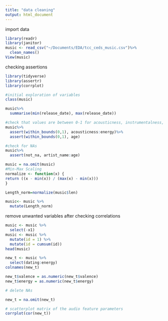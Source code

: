 ```yaml
---
title: "data cleaning"
output: html_document
---
```



import data
```r
library(readr)
library(janitor)
music <- read_csv("~/Documents/EDA/tcc_ceds_music.csv")%>%
  clean_names()
View(music)
```

checking assertions
```r
library(tidyverse)
library(assertr)
library(corrplot)

#initial exploration of variables
class(music)

music%>%
  summarise(min(release_date), max(release_date))

#check that values are between 0-1 for acousticness, instrumentalness, valence, energy, and age
music%>%
  assert(within_bounds(0,1), acousticness:energy)%>%
  assert(within_bounds(0,1), age)

#check for NAs
music%>%
  assert(not_na, artist_name:age)

```


```r
music = na.omit(music)
#Min-Max Scaling 
normalize <- function(x) {
return ((x - min(x)) / (max(x) - min(x)))
}

Length_norm=normalize(music$len)

music<- music %>%
  mutate(Length_norm)
```


remove unwanted variables after checking correlations
```r
music <- music %>%
  select(-x1)
music <- music %>% 
  mutate(id = 1) %>% 
  mutate(id = cumsum(id))
head(music)

new_t <- music %>% 
  select(dating:energy)
colnames(new_t)

new_t$valence = as.numeric(new_t$valence)
new_t$energy = as.numeric(new_t$energy)

# delete NAs

new_t = na.omit(new_t)

# scatterplot matrix of the audio feature parameters
corrplot(cor(new_t))
```




